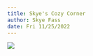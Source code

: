 ```yaml
---
title: Skye's Cozy Corner
author: Skye Fass
date: Fri 11/25/2022 
---
```



![](Images/Skye_Cozy_Corner.png)